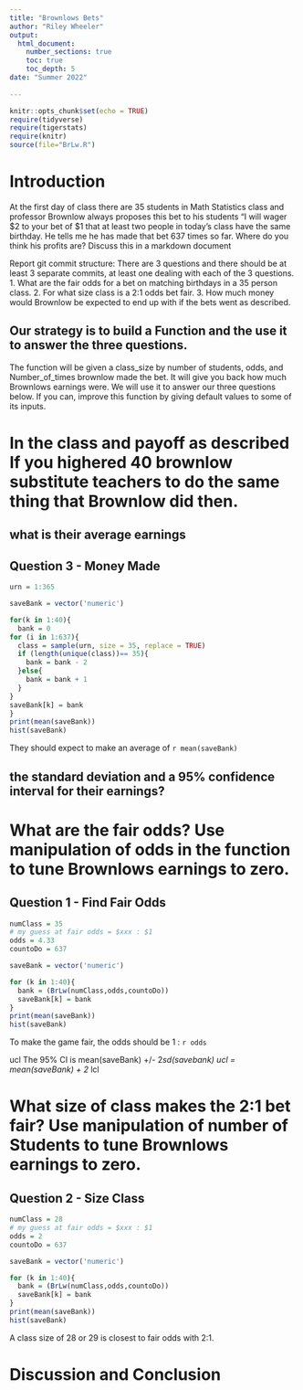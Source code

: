 ```yaml
---
title: "Brownlows Bets"
author: "Riley Wheeler"
output: 
  html_document:
    number_sections: true
    toc: true
    toc_depth: 5
date: "Summer 2022"    
    
---
```

```r
knitr::opts_chunk$set(echo = TRUE)
require(tidyverse)
require(tigerstats)
require(knitr)
source(file="BrLw.R")
```


<!-- We recommend you use git branches -- create a separate branch for each major section i.e. Introduction, Methods, Results, Inferential Results, and Discussion and Conclusions - leave the YAML block untouched until the final merge where you put in your own name !-->

# Introduction

<!--In this section you explain what you are trying to show.  Where did the data come from?  What is the research or other question you are trying to answer?!-->

 At the first day of class there are 35 students in Math Statistics class and professor Brownlow always proposes this bet to his students "I will wager $2 to your bet of $1 that at least two people in today's class have  the same birthday.  He tells me he has made that bet 637 times so far. Where do you think his profits are? Discuss this in a markdown document
 
Report git commit structure:
There are 3 questions and there should be at least 3 separate commits, at least one dealing with each of the 3 questions.
1. What are the fair odds for a bet on matching birthdays in a 35 person class.
2. For what size class is a 2:1 odds bet fair.
3. How much money would Brownlow be expected to end up with if the bets went as described.

## Our strategy is to build a Function and the use it to answer the three questions. 

The function will be given a class_size by number of students, odds, and Number_of_times brownlow made the bet.  It will give you back how much Brownlows earnings were. We will use it to answer our three questions below. If you can, improve this function by giving default values to some of its inputs. 

# In the class and payoff as described  If you highered 40 brownlow substitute teachers to do the same thing that Brownlow did then.

## what is their average earnings

## Question 3 - Money Made

```r
urn = 1:365

saveBank = vector('numeric')

for(k in 1:40){
  bank = 0
for (i in 1:637){
  class = sample(urn, size = 35, replace = TRUE)
  if (length(unique(class))== 35){
    bank = bank - 2
  }else{
    bank = bank + 1
  }
}
saveBank[k] = bank
}
print(mean(saveBank))
hist(saveBank)
```  

They should expect to make an average of `r mean(saveBank)`

## the standard deviation and a 95% confidence interval for their earnings?

<!--Explain and display your method of coming up with a 95% confidence interval of  professor Brownlows winnings (or losings)-->


# What are the fair odds? Use manipulation of odds in the function to tune Brownlows earnings to zero. 

## Question 1 - Find Fair Odds

```r
numClass = 35
# my guess at fair odds = $xxx : $1
odds = 4.33
countoDo = 637

saveBank = vector('numeric')

for (k in 1:40){
  bank = (BrLw(numClass,odds,countoDo))
  saveBank[k] = bank
}
print(mean(saveBank))
hist(saveBank)
```  

To make the game fair, the odds should be 1 : `r odds`

<!--Decide on your methods:  In this section explain the approach you will take to attack the issue --- how will you decide on a likely estimate of professor Brownlow's earnings or losses after 637 bets. Also explain how you construct a 95% confidence interval about your estimate of his winnings !-->
ucl
The 95% CI is mean(saveBank) +/- 2*sd(savebank)
ucl = mean(saveBank) + 2* lcl

# What size of class makes the 2:1 bet fair?  Use manipulation of number of Students to tune Brownlows earnings to zero.

## Question 2 - Size Class

```r
numClass = 28
# my guess at fair odds = $xxx : $1
odds = 2
countoDo = 637

saveBank = vector('numeric')

for (k in 1:40){
  bank = (BrLw(numClass,odds,countoDo))
  saveBank[k] = bank
}
print(mean(saveBank))
hist(saveBank)
```


A class size of 28 or 29 is closest to fair odds with 2:1.  

<!--Explain and display the results of your method of coming up with the estimate of professor Brownlows betting profits!-->

# Discussion and Conclusion

<!--Discussion and conclusion here.  If professor Brownlow is consistantly making or losing money how could he change his payout so that his profits center on zero?  Also discuss what size his class should be in order to have his current scheme balance at zero profit.!-->